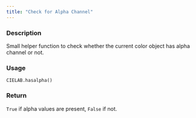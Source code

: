 ```yaml
---
title: "Check for Alpha Channel"
---
```


### Description

Small helper function to check whether the current color object
has alpha channel or not.

### Usage

<pre><code class='language-python'>CIELAB.hasalpha()</code></pre>

### Return

`True` if alpha values are present, `False` if not.

